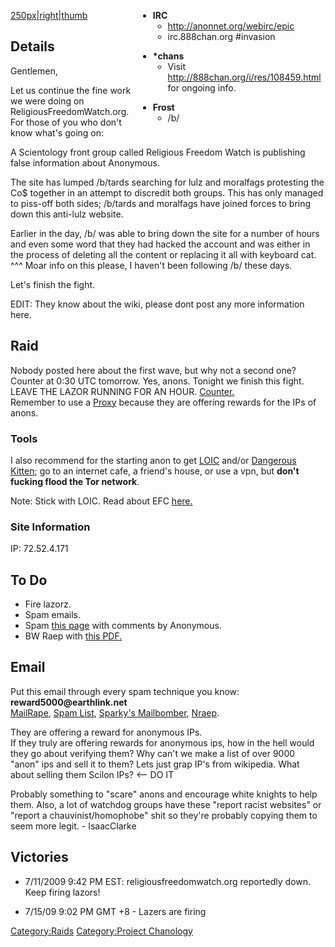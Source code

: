 {{Standard/Notices 
| Watched = true
}}
<div style='width: 300px; position: relative; float: right;'>
* '''IRC'''
**http://anonnet.org/webirc/epic
**irc.888chan.org #invasion

* '''*chans'''
**Visit [http://anonym.to/http://888chan.org/i/res/108459.html http://888chan.org/i/res/108459.html] for ongoing info.

* '''Frost'''
**/b/
</div>

[[image:anonepiclulz.jpg‎|250px|right|thumb]]

==Details==

Gentlemen,

Let us continue the fine work we were doing on ReligiousFreedomWatch.org. For those of you who don't know what's going on:

A Scientology front group called Religious Freedom Watch is publishing false information about Anonymous.

The site has lumped /b/tards searching for lulz and moralfags protesting the Co$ together in an attempt to discredit both groups. This has only managed to piss-off both sides; /b/tards and moralfags have joined forces to bring down this anti-lulz website.

Earlier in the day, /b/ was able to bring down the site for a number of hours and even some word that they had hacked the account and was either in the process of deleting all the content or replacing it all with keyboard cat.
^^^ Moar info on this please, I haven't been following /b/ these days. 

Let's finish the fight.

EDIT: They know about the wiki, please dont post any more information here.

==Raid==
Nobody posted here about the first wave, but why not a second one?
Counter at 0:30 UTC tomorrow. Yes, anons. Tonight we finish this fight. LEAVE THE LAZOR RUNNING FOR AN HOUR.
[http://anonym.to?http://timeanddate.com/counters/customcounter.html?month=7&day=13&year=2009&hour=0&min=30&sec=00&p0=0 Counter.]<br>
Remember to use a [[Proxy]] because they are offering rewards for the IPs of anons.

===Tools===

I also recommend for the starting anon to get [[Low Orbit Ion Cannon|LOIC]] and/or [[Dangerous Kitten]]; go to an internet cafe, a friend's house, or use a vpn, but '''don't fucking flood the Tor network'''.

Note: Stick with LOIC.  Read about EFC [http://anonym.to/http://pastebin.com/m3c8ba14a here.]

===Site Information===

IP: 72.52.4.171

==To Do==

*Fire lazorz.
*Spam emails.
*Spam [http://anonym.to/http://www.religiousfreedomwatch.org/media-newsroom/behind-the-facade-of-the-%E2%80%9Canonymous%E2%80%9D-hate-group/#foot-1 this page] with comments by Anonymous.
*BW Raep with [http://anonym.to/http://www.religiousfreedomwatch.org/medianews/When%20crime%20has%20no%20face.pdf this PDF.]

==Email==
Put this email through every spam technique you know: <br>
<b>reward5000@earthlink.net</b><br>
[[MailRape]], [[Spam List]], [[Sparky's Mailbomber]], [[Nraep]].

They are offering a reward for anonymous IPs.<br />
If they truly are offering rewards for anonymous ips, how in the hell would they go about verifying them?  Why can't we make a list of over 9000 "anon" ips and sell it to them? Lets just grap IP's from wikipedia. What about selling them Scilon IPs? <-- DO IT

Probably something to "scare" anons and encourage white knights to help them. Also, a lot of watchdog groups have these "report racist websites" or "report a chauvinist/homophobe" shit so they're probably copying them to seem more legit. - IsaacClarke

==Victories==

*7/11/2009 9:42 PM EST: religiousfreedomwatch.org reportedly down. Keep firing lazors!

*7/15/09 9:02 PM GMT +8 - Lazers are firing

[[Category:Raids]]
[[Category:Project Chanology]]